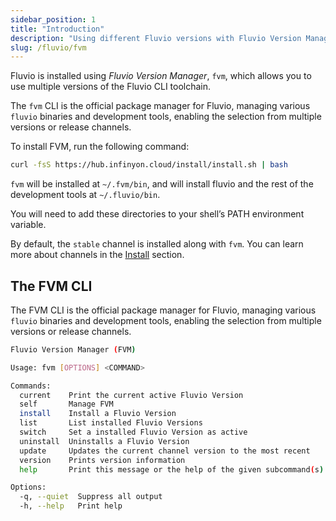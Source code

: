 ```yaml
---
sidebar_position: 1
title: "Introduction"
description: "Using different Fluvio versions with Fluvio Version Manager (FVM)"
slug: /fluvio/fvm
---
```


Fluvio is installed using _Fluvio Version Manager_, `fvm`, which allows you to use multiple versions of the Fluvio CLI toolchain.

The `fvm` CLI is the official package manager for Fluvio, managing various
`fluvio` binaries and development tools, enabling the selection from multiple
versions or release channels.

To install FVM, run the following command:

```bash
curl -fsS https://hub.infinyon.cloud/install/install.sh | bash
```

`fvm` will be installed at `~/.fvm/bin`, and will install fluvio and the rest
of the development tools at `~/.fluvio/bin`.

You will need to add these directories to your shell’s PATH environment
variable.

By default, the `stable` channel is installed along with `fvm`. You can learn
more about channels in the [Install](/docs/fluvio/fvm/cli/install) section.

## The FVM CLI

The FVM CLI is the official package manager for Fluvio, managing various
`fluvio` binaries and development tools, enabling the selection from multiple
versions or release channels.

```bash
Fluvio Version Manager (FVM)

Usage: fvm [OPTIONS] <COMMAND>

Commands:
  current    Print the current active Fluvio Version
  self       Manage FVM
  install    Install a Fluvio Version
  list       List installed Fluvio Versions
  switch     Set a installed Fluvio Version as active
  uninstall  Uninstalls a Fluvio Version
  update     Updates the current channel version to the most recent
  version    Prints version information
  help       Print this message or the help of the given subcommand(s)

Options:
  -q, --quiet  Suppress all output
  -h, --help   Print help
```
